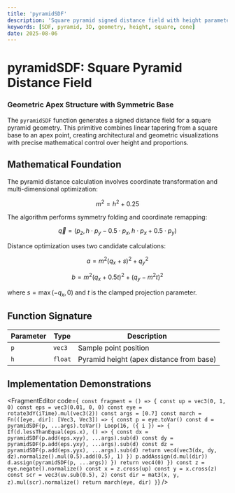 ```yaml
---
title: 'pyramidSDF'
description: 'Square pyramid signed distance field with height parameter'
keywords: [SDF, pyramid, 3D, geometry, height, square, cone]
date: 2025-08-06
---
```



# pyramidSDF: Square Pyramid Distance Field

### Geometric Apex Structure with Symmetric Base

The `pyramidSDF` function generates a signed distance field for a square pyramid geometry. This primitive combines linear tapering from a square base to an apex point, creating architectural and geometric visualizations with precise mathematical control over height and proportions.

## Mathematical Foundation

The pyramid distance calculation involves coordinate transformation and multi-dimensional optimization:

$$
m^2 = h^2 + 0.25
$$

The algorithm performs symmetry folding and coordinate remapping:

$$
\vec{q} = (p_z, h \cdot p_y - 0.5 \cdot p_x, h \cdot p_x + 0.5 \cdot p_y)
$$

Distance optimization uses two candidate calculations:

$$
a = m^2(q_x + s)^2 + q_y^2
$$

$$
b = m^2(q_x + 0.5t)^2 + (q_y - m^2t)^2
$$

where $s = \max(-q_x, 0)$ and $t$ is the clamped projection parameter.

## Function Signature

| Parameter | Type    | Description                              |
| --------- | ------- | ---------------------------------------- |
| `p`       | `vec3`  | Sample point position                    |
| `h`       | `float` | Pyramid height (apex distance from base) |

## Implementation Demonstrations

<FragmentEditor
        code={`
const fragment = () => {
        const up = vec3(0, 1, 0)
        const eps = vec3(0.01, 0, 0)
        const eye = rotate3dY(iTime).mul(vec3(2))
        const args = [0.7]
        const march = Fn(([eye, dir]: [Vec3, Vec3]) => {
                const p = eye.toVar()
                const d = pyramidSDF(p, ...args).toVar()
                Loop(16, ({ i }) => {
                        If(d.lessThanEqual(eps.x), () => {
                                const dx = pyramidSDF(p.add(eps.xyy), ...args).sub(d)
                                const dy = pyramidSDF(p.add(eps.yxy), ...args).sub(d)
                                const dz = pyramidSDF(p.add(eps.yyx), ...args).sub(d)
                                return vec4(vec3(dx, dy, dz).normalize().mul(0.5).add(0.5), 1)
                        })
                        p.addAssign(d.mul(dir))
                        d.assign(pyramidSDF(p, ...args))
                })
                return vec4(0)
        })
        const z = eye.negate().normalize()
        const x = z.cross(up)
        const y = x.cross(z)
        const scr = vec3(uv.sub(0.5), 2)
        const dir = mat3(x, y, z).mul(scr).normalize()
        return march(eye, dir)
}`}
/>
